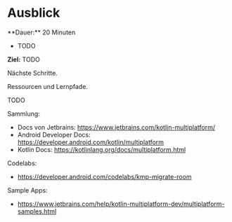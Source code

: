 
# Ausblick

<Callout>
  **Dauer:** 20 Minuten 

  - TODO

  **Ziel:** TODO
</Callout>

Nächste Schritte.

Ressourcen und Lernpfade.

TODO

Sammlung:

- Docs von Jetbrains: https://www.jetbrains.com/kotlin-multiplatform/
- Android Developer Docs: https://developer.android.com/kotlin/multiplatform
- Kotlin Docs: https://kotlinlang.org/docs/multiplatform.html

Codelabs:

- https://developer.android.com/codelabs/kmp-migrate-room

Sample Apps:

- https://www.jetbrains.com/help/kotlin-multiplatform-dev/multiplatform-samples.html